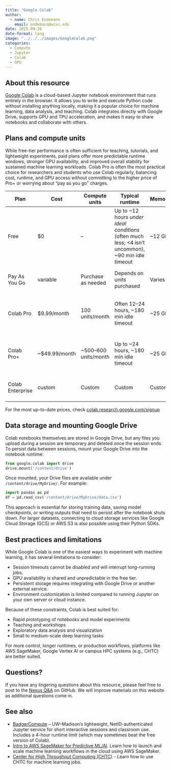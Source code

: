 ```yaml
---
title: "Google Colab"
author: 
  - name: Chris Endemann
    email: endemann@wisc.edu
date: 2025-09-26
date-format: long
image: "../../../images/GoogleColab.png"
categories:
  - Compute
  - Jupyter
  - Colab
  - GPU
---
```


## About this resource

[Google Colab](https://colab.research.google.com/) is a cloud-based Jupyter notebook environment that runs entirely in the browser. It allows you to write and execute Python code without installing anything locally, making it a popular choice for machine learning, data analysis, and teaching. Colab integrates directly with Google Drive, supports GPU and TPU acceleration, and makes it easy to share notebooks and collaborate with others.

## Plans and compute units

While free-tier performance is often sufficient for teaching, tutorials, and lightweight experiments, paid plans offer more predictable runtime windows, stronger GPU availability, and improved overall stability for sustained machine learning workloads. Colab Pro is often the most practical choice for researchers and students who use Colab regularly, balancing cost, runtime, and GPU access without committing to the higher price of Pro+ or worrying about "pay as you go" charges.


| Plan | Cost | Compute units | Typical runtime | Memory | GPU access |
|------|------|----------------|------------------|--------|------------|
| Free | $0 | – | Up to ~12 hours *under ideal conditions* (often much less; <4 isn't uncommon), ~90 min idle timeout | ~12 GB | Shared GPUs (commonly T4/K80), no guarantees |
| Pay As You Go | variable | Purchase as needed | Depends on units purchased | Varies | Access to faster GPUs and more memory when available |
| Colab Pro | $9.99/month | 100 units/month | Often 12–24 hours, ~180 min idle timeout | ~25 GB | More predictable access to T4/P100 GPUs and high-memory VMs |
| Colab Pro+ | ~$49.99/month | ~500–600 units/month | Up to ~24 hours, ~180 min idle timeout | ~25 GB | Priority access to premium GPUs (T4/P100/V100) and background execution |
| Colab Enterprise | custom | Custom | Custom | Custom | Integrated with GCP services (BigQuery, Vertex AI) |

For the most up-to-date prices, check [colab.research.google.com/signup](https://colab.research.google.com/signup)

## Data storage and mounting Google Drive

Colab notebooks themselves are stored in Google Drive, but any files you upload during a session are temporary and deleted once the session ends. To persist data between sessions, mount your Google Drive into the notebook runtime:

```python
from google.colab import drive
drive.mount('/content/drive')
```

Once mounted, your Drive files are available under `/content/drive/MyDrive/`. For example:

```python
import pandas as pd
df = pd.read_csv('/content/drive/MyDrive/data.csv')
```

This approach is essential for storing training data, saving model checkpoints, or writing outputs that need to persist after the notebook shuts down. For larger datasets, connecting to cloud storage services like Google Cloud Storage (GCS) or AWS S3 is also possible using their Python SDKs.

## Best practices and limitations

While Google Colab is one of the easiest ways to experiment with machine learning, it has several limitations to consider:

- Session timeouts cannot be disabled and will interrupt long-running jobs.
- GPU availability is shared and unpredictable in the free tier.
- Persistent storage requires integrating with Google Drive or another external service.
- Environment customization is limited compared to running Jupyter on your own server or cloud instance.

Because of these constraints, Colab is best suited for:

- Rapid prototyping of notebooks and model experiments  
- Teaching and workshops  
- Exploratory data analysis and visualization  
- Small to medium-scale deep learning tasks  

For more control, longer runtimes, or production workflows, platforms like AWS SageMaker, Google Vertex AI or campus HPC systems (e.g., CHTC) are better suited.

## Questions?
If you have any lingering questions about this resource, please feel free to post to the [Nexus Q&A](https://github.com/UW-Madison-DataScience/ML-X-Nexus/discussions/categories/q-a) on GitHub. We will improve materials on this website as additional questions come in.

## See also
- [BadgerCompute](https://uw-madison-datascience.github.io/ML-X-Nexus/Toolbox/Compute/BadgerCompute.html) – UW–Madison’s lightweight, NetID-authenticated Jupyter service for short interactive sessions and classroom use. Includes a 4-hour runtime limit (which may sometimes beat the free version of Colab).
- [Intro to AWS SageMaker for Predictive ML/AI](https://uw-madison-datascience.github.io/ML-X-Nexus/Learn/Workshops/Intro-Amazon_SageMaker.html). Learn how to launch and scale machine learning workflows in the cloud using AWS SageMaker.
- [Center for High Throughput Computing (CHTC)](https://uw-madison-datascience.github.io/ML-X-Nexus/Toolbox/Compute/CHTC.html) - Learn how to use CHTC for machine learning jobs.
